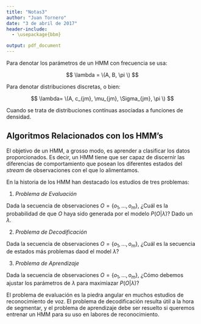 ```yaml
---
title: "Notas3"
author: "Juan Tornero"
date: "3 de abril de 2017"
header-include:
  - \usepackage{bbm} 

output: pdf_document
---
```


Para denotar los parámetros de un HMM con frecuencia se usa:

$$
\lambda = \(A, B, \pi \)
$$

Para denotar distribuciones discretas, o bien:

$$
\lambda= \(A, c_{jm}, \mu_{jm}, \Sigma_{jm}, \pi \)
$$

Cuando se trata de distribuciones contínuas asociadas a funciones de densidad.

## Algoritmos Relacionados con los HMM's

El objetivo de un HMM, a grosso modo, es aprender a clasificar los datos proporcionados. Es decir, un HMM tiene que ser capaz de discernir las diferencias de comportamiento que posean los diferentes estados del *stream* de observaciones con el que lo alimentamos. 

En la historia de los HMM han destacado los estudios de tres problemas:

1. _Problema de Evaluación_

Dada la secuencia de observaciones $O=\{o_1, \ldots, o_m\}$, ¿Cuál es la probabilidad de que $O$ haya sido generada por el modelo $P(O|\lambda)$? Dado un $\lambda$.

2. _Problema de Decodificación_

Dada la secuencia de observaciones $O=\{o_1, \ldots, o_m\}$, ¿Cuál es la secuencia de estados más problemas daod el model $\lambda$?

3. _Problema de Aprendizaje_

Dada la secuencia de observaciones $O=\{o_1, \ldots, o_m\}$, ¿Cómo debemos ajustar los parámetros de $\lambda$ para maximiazar $P(O|\lambda)$?

El problema de evaluación es la piedra angular en muchos estudios de reconocimiento de voz. El problema de decodificación resulta útil a la hora de segmentar, y el problema de aprendizaje debe ser resuelto si queremos entrenar un HMM para su uso en labores de reconocimiento.






